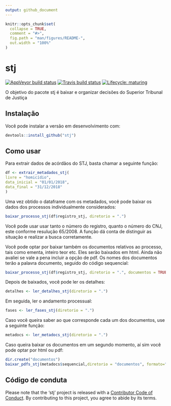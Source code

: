 ```yaml
---
output: github_document
---
```


<!-- README.md is generated from README.Rmd. Please edit that file -->

```r
knitr::opts_chunk$set(
  collapse = TRUE,
  comment = "#>",
  fig.path = "man/figures/README-",
  out.width = "100%"
)
```
# stj

<!-- badges: start -->
[![AppVeyor build status](https://ci.appveyor.com/api/projects/status/github/jjesusfilho/stj?branch=master&svg=true)](https://ci.appveyor.com/project/jjesusfilho/stj)
[![Travis build status](https://travis-ci.org/jjesusfilho/stj.svg?branch=master)](https://travis-ci.org/jjesusfilho/stj)
[![Lifecycle: maturing](https://img.shields.io/badge/lifecycle-maturing-blue.svg)](https://www.tidyverse.org/lifecycle/#maturing)
<!-- badges: end -->

O objetivo do pacote stj é baixar e organizar decisões do Superior Tribunal de Justiça

## Instalação

Você pode instalar a versão em desenvolvimento com:

``` r
devtools::install_github("stj")
```

## Como usar

Para extrair dados de acórdãos do STJ, basta chamar a seguinte função:

```r
df <- extrair_metadados_stj(
livre = "homicídio",
data_inicial = "01/01/2018",
data_final = "31/12/2018"
)
```
Uma vez obtido o dataframe com os metadados, você pode baixar os dados dos processos individualmente considerados:

```r
baixar_processo_stj(df$registro_stj, diretorio = ".")
```

Você pode usar usar tanto o número do registro, quanto o número do CNJ, este conforme resulução 65/2008. A função dá conta de distinguir as situação e realizar a busca corretamente.

Você pode optar por baixar também os documentos relativos ao processo, tais como ementa, inteiro teor etc. Eles serão baixados em html. Ainda não avaliei se vale a pena incluir a opção de pdf. Os nomes dos documentos terão a palavra documento, seguido do código sequencial:

```r
baixar_processo_stj(df$registro_stj, diretorio = ".", documentos = TRUE)
```

Depois de baixados, você pode ler os detalhes:

```r
detalhes <- ler_detalhes_stj(diretorio = ".")

```

Em seguida, ler o andamento processual:

```r
fases <- ler_fases_stj(diretorio = ".")
```

Caso você queira saber ao que corresponde cada um dos documentos, use a seguinte função:

```r
metadocs <- ler_metadocs_stj(diretorio = ".")
```

Caso queira baixar os documentos em um segundo momento, aí sim você pode optar por html ou pdf:

```r
dir.create("documentos")
baixar_pdfs_stj(metadocs$sequencial,diretorio = "documentos", formato="pdf")
```

## Código de conduta

Please note that the 'stj' project is released with a
[Contributor Code of Conduct](CODE_OF_CONDUCT.md).
By contributing to this project, you agree to abide by its terms.
